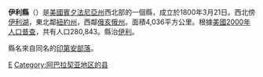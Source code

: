 {{Unreferenced|time=2018-07-02T13:23:54+00:00}}
{{Otheruses|伊利縣|subject=美國賓夕法尼亞州的一個縣|other=同名的縣}}
<!--[[File:Map_of_Pennsylvania_highlighting_Erie_County.svg|250px]]-->
{{Infobox U.S. County|
 county  = 伊利縣|
 state = 賓夕法尼亞州 |
 en county  = Erie County|
 en state = Pennsylvania |  
| map = Map of Pennsylvania highlighting Erie County.svg |
| map size = 225|
| founded = 1800年3月12日|
| seat = [[伊利_(賓夕法尼亞州)|伊利]] | 
| area = 4,036 [[km²|km²]] (1,558 [[square_mile|mi²]]) |
| area land = 2,077 km² (802 mi²) |
| area water = 1,959 km² (756 mi²) |
| area percentage = 48.54% |
| census yr = 2000|
| pop = 280,843 |
| density = 135|
| web = www.eriecountygov.org
| flag = Erie county flag.svg 
|}}
'''伊利縣'''（{{lang-en|Erie County}}）是[[美國|美國]][[賓夕法尼亞州|賓夕法尼亞州]]西北部的一個縣，成立於1800年3月21日。西北傍[[伊利湖|伊利湖]]，東北鄰[[紐約州|紐約州]]，西鄰[[俄亥俄州|俄亥俄州]]。面積4,036平方公里。根據[[美國2000年人口普查|美國2000年人口普查]]，共有人口280,843。縣治[[伊利_(賓夕法尼亞州)|伊利]]。

縣名來自同名的[[伊利部落|印第安部落]]。
{{Pennsylvania-stub}}
{{Pennsylvania}}

[[Category:賓夕法尼亞州行政區劃|E]]
[[Category:阿巴拉契亚地区的县|Category:阿巴拉契亚地区的县]]
